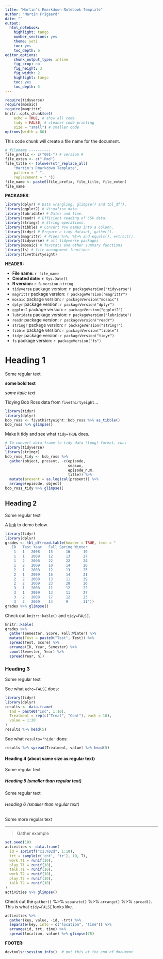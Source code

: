 ```yaml
---
title: "Martin's Rmarkdown Notebook Template"
author: "Martin Frigaard"
date: ""
output: 
  html_notebook: 
    highlight: tango
    number_sections: yes
    theme: yeti
    toc: yes
    toc_depth: 6
editor_options: 
    chunk_output_type: inline
    fig_crop: no
    fig_height: 3
    fig_width: 2
    highlight: tango
    toc: yes
    toc_depth: 5
---
```



```r
require(tidyverse)
require(mosaic)
require(magrittr)
knitr::opts_chunk$set(
    echo = TRUE, # show all code
    tidy = FALSE, # cleaner code printing
    size = "small") # smaller code
options(width = 80)
```

This code chunk will create a file name for the document. 

```r
# filename ----------
file_prefix <- c("001-") # version #
file_exten <- c(".Rmd")
file_title <- tolower(str_replace_all(
    "Martin's Rmarkdown Template", 
    pattern = " ",
    replacement = "_"))
file_name <- paste0(file_prefix, file_title, file_exten)
file_name
```

**PACKAGES:**  
```r
library(dplyr) # Data wrangling, glimpse() and tbl_df().
library(ggplot2) # Visualise data.
library(lubridate) # Dates and time.
library(readr) # Efficient reading of CSV data.
library(stringr) # String operations.
library(tibble) # Convert row names into a column.
library(tidyr) # Prepare a tidy dataset, gather().
library(magrittr) # Pipes %>%, %T>% and equals(), extract().
library(tidyverse) # all tidyverse packages
library(mosaic) # favstats and other summary functions
library(fs) # file management functions
library(fivethirtyeight)
```

**HEADER:**  

* **File name:** `r file_name`    
* **Created date:** `r Sys.Date()`    
* **R version:** `r R.version.string`   
* `tidyverse` package version: `r packageVersion("tidyverse")` 
* `magrittr` package version: `r packageVersion("magrittr")`  
* `mosaic` package version: `r packageVersion("mosaic")`  
* `dplyr` package version: `r packageVersion("dplyr")`
* `ggplot2` package version: `r packageVersion("ggplot2")`
* `lubridate` package version: `r packageVersion("lubridate")`
* `readr` package version: `r packageVersion("readr")`
* `stringr` package version: `r packageVersion("stringr")`
* `tibble` package version: `r packageVersion("tibble")`
* `tidyr` package version: `r packageVersion("tidyr")`
* `fs` package version: `r packageVersion("fs")`

# Heading 1

Some regular text

**some bold text**

*some italic text*

Tidying Bob Ross data from `fivethirtyeight`...

```r
library(tidyr)
library(dplyr)
bob_ross <- fivethirtyeight::bob_ross %>% as_tibble()
bob_ross %>% glimpse()
```

Make it tidy and see what `tidy=TRUE` does. 

```r
# To convert data frame to tidy data (long) format, run:
library(tidyverse)
library(stringr)
bob_ross_tidy <- bob_ross %>%
  gather(object, present, -c(episode, 
                             season, 
                             episode_num, 
                             title)) %>%
  mutate(present = as.logical(present)) %>%
  arrange(episode, object)
bob_ross_tidy %>% glimpse()
```


## Heading 2

Some regular text

A [link](http://stackoverflow.com/questions/15668870/) to demo below.

```r
library(tidyr)
library(dplyr)
grades <- tbl_df(read.table(header = TRUE, text = "
   ID   Test Year   Fall Spring Winter
    1   1   2008    15      16      19
    1   1   2009    12      13      27
    1   2   2008    22      22      24
    1   2   2009    10      14      20
    2   1   2008    12      13      25
    2   1   2009    16      14      21
    2   2   2008    13      11      29
    2   2   2009    23      20      26
    3   1   2008    11      12      22
    3   1   2009    13      11      27
    3   2   2008    17      12      23
    3   2   2009    14      9       31"))
grades %>% glimpse()
```

Check out `knitr::kable()` and `tidy=FALSE`. 

```r
knitr::kable(
grades %>%
  gather(Semester, Score, Fall:Winter) %>%
  mutate(Test = paste0("Test", Test)) %>%
  spread(Test, Score) %>%
  arrange(ID, Year, Semester) %>% 
  count(Semester, Year) %>% 
  spread(Year, n))
```


### Heading 3

Some regular text

See what `echo=FALSE` does:

```r
library(tidyr)
library(dplyr)
results <- data.frame(
  Ind = paste0("Ind", 1:10),
  Treatment = rep(c("Treat", "Cont"), each = 10),
  value = 1:20
)
results %>% head(5)
```

See what `results='hide'` does: 

```r
results %>% spread(Treatment, value) %>% head(5)
```


#### Heading 4 (about same size as regular text)

Some regular text

##### Heading 5 (smaller than regular text)

Some regular text

###### Heading 6 (smaller than regular text)

Some more regular text

*** 

> Gather example

```r
set.seed(10)
activities <- data.frame(
  id = sprintf("x1.%02d", 1:10),
  trt = sample(c('cnt', 'tr'), 10, T),
  work.T1 = runif(10),
  play.T1 = runif(10),
  talk.T1 = runif(10),
  work.T2 = runif(10),
  play.T2 = runif(10),
  talk.T2 = runif(10)
)
activities %>% glimpse()
```

Check out the `gather()` %>% `separate()` %>% `arrange()` %>% `spread()`. This is what `tidy=FALSE` looks like. 

```r
activities %>%
  gather(key, value, -id, -trt) %>%
  separate(key, into = c("location", "time")) %>%
  arrange(id, trt, time) %>%
  spread(location, value) %>% glimpse(78)
```

**FOOTER:**

```r
devtools::session_info()  # put this at the end of document
```